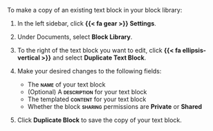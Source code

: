 To make a copy of an existing text block in your block library:

1. In the left sidebar, click **{{< fa gear >}} Settings**.

1. Under Documents, select **Block Library**.

1. To the right of the text block you want to edit, click **{{< fa ellipsis-vertical >}}** and select **Duplicate Text Block**.

1. Make your desired changes to the following fields:

    - The **[name]{.smallcaps}** of your text block
    - (Optional) A **[description]{.smallcaps}** for your text block
    - The templated **[content]{.smallcaps}** for your text block
    - Whether the block **[sharing]{.smallcaps}** permissions are **Private** or **Shared**

1. Click **Duplicate Block** to save the copy of your text block.